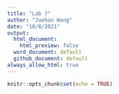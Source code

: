 ```yaml
---
title: "Lab 7"
author: "Juehan Wang"
date: "10/8/2021"
output: 
  html_document:
    html_preview: false
  word_document: default
  github_document: default
always_allow_html: true
---
```


```r
knitr::opts_chunk$set(echo = TRUE)
```

